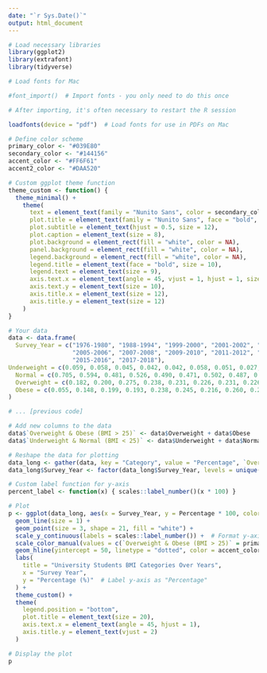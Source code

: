 ```yaml
---
date: "`r Sys.Date()`"
output: html_document
---
```


```r
# Load necessary libraries
library(ggplot2)
library(extrafont)
library(tidyverse)

# Load fonts for Mac

#font_import()  # Import fonts - you only need to do this once

# After importing, it's often necessary to restart the R session

loadfonts(device = "pdf")  # Load fonts for use in PDFs on Mac

# Define color scheme
primary_color <- "#039E80"
secondary_color <- "#144156"
accent_color <- "#FF6F61"
accent2_color <- "#DAA520"

# Custom ggplot theme function
theme_custom <- function() {
  theme_minimal() + 
    theme(
      text = element_text(family = "Nunito Sans", color = secondary_color, size = 12),
      plot.title = element_text(family = "Nunito Sans", face = "bold", hjust = 0.5, color = secondary_color, size = 14),
      plot.subtitle = element_text(hjust = 0.5, size = 12),
      plot.caption = element_text(size = 8),  
      plot.background = element_rect(fill = "white", color = NA),
      panel.background = element_rect(fill = "white", color = NA),
      legend.background = element_rect(fill = "white", color = NA),
      legend.title = element_text(face = "bold", size = 10),
      legend.text = element_text(size = 9),
      axis.text.x = element_text(angle = 45, vjust = 1, hjust = 1, size = 10),
      axis.text.y = element_text(size = 10),
      axis.title.x = element_text(size = 12),
      axis.title.y = element_text(size = 12)
    )
}

# Your data
data <- data.frame(
  Survey_Year = c("1976-1980", "1988-1994", "1999-2000", "2001-2002", "2003-2004",
                  "2005-2006", "2007-2008", "2009-2010", "2011-2012", "2013-2014",
                  "2015-2016", "2017-2018"),
Underweight = c(0.059, 0.058, 0.045, 0.042, 0.042, 0.058, 0.051, 0.027, 0.057, 0.042, 0.029, 0.037),
  Normal = c(0.705, 0.594, 0.481, 0.526, 0.490, 0.471, 0.502, 0.487, 0.517, 0.483, 0.426, 0.340),
  Overweight = c(0.182, 0.200, 0.275, 0.238, 0.231, 0.226, 0.231, 0.226, 0.216, 0.245, 0.262, 0.248),
  Obese = c(0.055, 0.148, 0.199, 0.193, 0.238, 0.245, 0.216, 0.260, 0.211, 0.229, 0.273, 0.326)
)

# ... [previous code]

# Add new columns to the data
data$`Overweight & Obese (BMI > 25)` <- data$Overweight + data$Obese
data$`Underweight & Normal (BMI < 25)` <- data$Underweight + data$Normal

# Reshape the data for plotting
data_long <- gather(data, key = "Category", value = "Percentage", `Overweight & Obese (BMI > 25)`, `Underweight & Normal (BMI < 25)`)
data_long$Survey_Year <- factor(data_long$Survey_Year, levels = unique(data_long$Survey_Year))

# Custom label function for y-axis
percent_label <- function(x) { scales::label_number()(x * 100) }

# Plot
p <- ggplot(data_long, aes(x = Survey_Year, y = Percentage * 100, color = Category, group = Category)) +
  geom_line(size = 1) +
  geom_point(size = 3, shape = 21, fill = "white") +
  scale_y_continuous(labels = scales::label_number()) +  # Format y-axis labels as plain numbers
  scale_color_manual(values = c(`Overweight & Obese (BMI > 25)` = primary_color, `Underweight & Normal (BMI < 25)` = secondary_color)) +
  geom_hline(yintercept = 50, linetype = "dotted", color = accent_color) +
  labs(
    title = "University Students BMI Categories Over Years",
    x = "Survey Year",
    y = "Percentage (%)"  # Label y-axis as "Percentage"
  ) +
  theme_custom() +
  theme(
    legend.position = "bottom",
    plot.title = element_text(size = 20),
    axis.text.x = element_text(angle = 45, hjust = 1),
    axis.title.y = element_text(vjust = 2)
  )

# Display the plot
p
```
